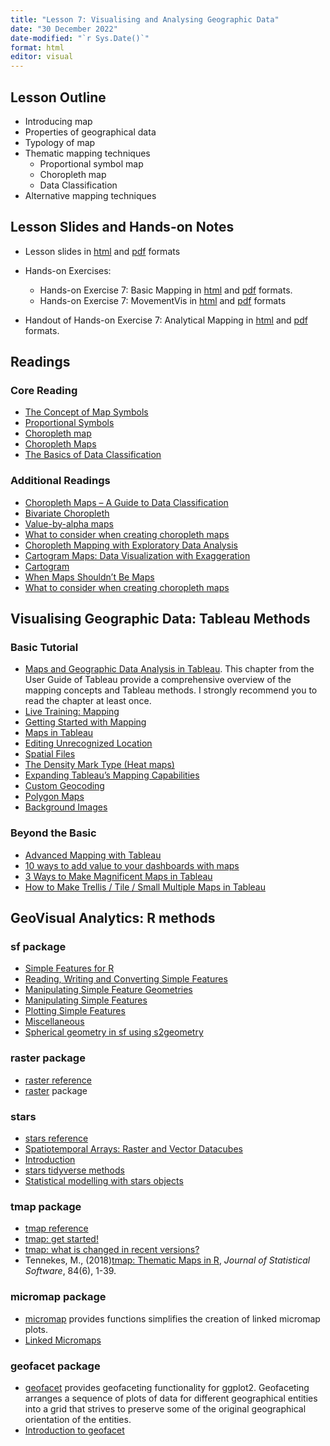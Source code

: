 ```yaml
---
title: "Lesson 7: Visualising and Analysing Geographic Data"
date: "30 December 2022"
date-modified: "`r Sys.Date()`"
format: html
editor: visual
---
```


## Lesson Outline

-   Introducing map
-   Properties of geographical data
-   Typology of map
-   Thematic mapping techniques
    -   Proportional symbol map
    -   Choropleth map
    -   Data Classification
-   Alternative mapping techniques

## Lesson Slides and Hands-on Notes

-   Lesson slides in [html](../lesson/Lesson07/Lesson07-VisGeo.html) and [pdf](../lesson/Lesson07/Lesson07-VisGeo.pdf) formats

-   Hands-on Exercises:

    -   Hands-on Exercise 7: Basic Mapping in [html](../Hands-on_Ex/Hands-on_Ex07/Hands-on_Ex07-BasicMapping.html) and [pdf](../Hands-on_Ex/Hands-on_Ex07/Hands-on_Ex07-BasicMapping.pdf) formats.
    -   Hands-on Exercise 7: MovementVis in [html](../Hands-on_Ex/Hands-on_Ex07/Hands-on_Ex07-MovementVis.html) and [pdf](../Hands-on_Ex/Hands-on_Ex07/Hands-on_Ex07-MovementVis.pdf) formats

-   Handout of Hands-on Exercise 7: Analytical Mapping in [html](../Hands-on_Ex/Hands-on_Ex07/Hands-on_Ex07-AMap.html) and [pdf](../Hands-on_Ex/Hands-on_Ex07/Hands-on_Ex07-AMap.pdf) formats.

## Readings

### Core Reading

-   [The Concept of Map Symbols](https://www.yaaka.cc/unit/the-concept-of-map-symbols/)
-   [Proportional Symbols](https://www.axismaps.com/guide/univariate/proportional-symbols/)
-   [Choropleth map](https://en.wikipedia.org/wiki/Choropleth_map)
-   [Choropleth Maps](https://www.axismaps.com/guide/univariate/choropleth/)
-   [The Basics of Data Classification](https://www.axismaps.com/guide/data/data-classification/)

### Additional Readings

-   [Choropleth Maps -- A Guide to Data Classification](https://gisgeography.com/choropleth-maps-data-classification/)
-   [Bivariate Choropleth](https://www.axismaps.com/guide/multivariate/bivariate-choropleth/)
-   [Value-by-alpha maps](http://andywoodruff.com/blog/value-by-alpha-maps/)
-   [What to consider when creating choropleth maps](https://blog.datawrapper.de/choroplethmaps/)
-   [Choropleth Mapping with Exploratory Data Analysis](https://www.directionsmag.com/article/3363)
-   [Cartogram Maps: Data Visualization with Exaggeration](https://gisgeography.com/cartogram-maps/)
-   [Cartogram](https://en.wikipedia.org/wiki/Cartogram)
-   [When Maps Shouldn't Be Maps](http://www.ericson.net/content/2011/10/when-maps-shouldnt-be-maps/)
-   [What to consider when creating choropleth maps](https://blog.datawrapper.de/choroplethmaps/)

## Visualising Geographic Data: Tableau Methods

### Basic Tutorial

-   [Maps and Geographic Data Analysis in Tableau](https://help.tableau.com/current/pro/desktop/en-us/maps.htm). This chapter from the User Guide of Tableau provide a comprehensive overview of the mapping concepts and Tableau methods. I strongly recommend you to read the chapter at least once.
-   [Live Training: Mapping](https://www.tableau.com/learn/webinars/live-training-mapping#video)
-   [Getting Started with Mapping](https://www.tableau.com/learn/tutorials/on-demand/getting-started-mapping?product=tableau_desktop%2Btableau_prep&version=tableau_desktop_2019_3%2Btableau_prep_2019_3_1&topic=mapping)
-   [Maps in Tableau](https://www.tableau.com/learn/tutorials/on-demand/maps-tableau?product=tableau_desktop%2Btableau_prep&version=tableau_desktop_2019_3%2Btableau_prep_2019_3_1&topic=mapping)
-   [Editing Unrecognized Location](https://www.tableau.com/learn/tutorials/on-demand/editing-unrecognized-locations?product=tableau_desktop%2Btableau_prep&version=tableau_desktop_2019_3%2Btableau_prep_2019_3_1&topic=mapping)
-   [Spatial Files](https://www.tableau.com/learn/tutorials/on-demand/spatial-files?product=tableau_desktop%2Btableau_prep&version=tableau_desktop_2019_3%2Btableau_prep_2019_3_1&topic=mapping)
-   [The Density Mark Type (Heat maps)](https://www.tableau.com/learn/tutorials/on-demand/density-mark-type?product=tableau_desktop%2Btableau_prep&version=tableau_desktop_2019_3%2Btableau_prep_2019_3_1&topic=mapping)
-   [Expanding Tableau's Mapping Capabilities](https://www.tableau.com/learn/tutorials/on-demand/expanding-tableaus-mapping-capabilities?product=tableau_desktop%2Btableau_prep&version=tableau_desktop_2019_3%2Btableau_prep_2019_3_1&topic=mapping)
-   [Custom Geocoding](https://www.tableau.com/learn/tutorials/on-demand/custom-geocoding?product=tableau_desktop%2Btableau_prep&version=tableau_desktop_2019_3%2Btableau_prep_2019_3_1&topic=mapping)
-   [Polygon Maps](https://www.tableau.com/learn/tutorials/on-demand/polygon-maps?product=tableau_desktop%2Btableau_prep&version=tableau_desktop_2019_3%2Btableau_prep_2019_3_1&topic=mapping)
-   [Background Images](https://www.tableau.com/learn/tutorials/on-demand/background-images?product=tableau_desktop%2Btableau_prep&version=tableau_desktop_2019_3%2Btableau_prep_2019_3_1&topic=mapping)

### Beyond the Basic

-   [Advanced Mapping with Tableau](https://www.tableau.com/learn/webinars/advanced-mapping-techniques-tableau)
-   [10 ways to add value to your dashboards with maps](https://www.tableau.com/learn/whitepapers/10-ways-add-value-your-dashboards-maps)
-   [3 Ways to Make Magnificent Maps in Tableau](https://www.ryansleeper.com/3-ways-to-make-magnificent-maps-in-tableau/)
-   [How to Make Trellis / Tile / Small Multiple Maps in Tableau](https://playfairdata.com/how-to-make-trellis-tile-small-multiple-maps-in-tableau//)

## GeoVisual Analytics: R methods

### sf package

-   [Simple Features for R](https://r-spatial.github.io/sf/articles/sf1.html)
-   [Reading, Writing and Converting Simple Features](https://r-spatial.github.io/sf/articles/sf2.html)
-   [Manipulating Simple Feature Geometries](https://r-spatial.github.io/sf/articles/sf3.html)
-   [Manipulating Simple Features](https://r-spatial.github.io/sf/articles/sf4.html)
-   [Plotting Simple Features](https://r-spatial.github.io/sf/articles/sf5.html)
-   [Miscellaneous](https://r-spatial.github.io/sf/articles/sf6.html)
-   [Spherical geometry in sf using s2geometry](https://r-spatial.github.io/sf/articles/sf7.html)

### raster package

-   [raster reference](https://cran.r-project.org/web/packages/raster/raster.pdf)
-   [raster](https://rspatial.org/raster/pkg/index.html) package

### stars

-   [stars reference](https://r-spatial.github.io/stars/reference/index.html)
-   [Spatiotemporal Arrays: Raster and Vector Datacubes](https://r-spatial.github.io/stars/index.html)
-   [Introduction](https://r-spatial.github.io/stars/articles/stars1.html)
-   [stars tidyverse methods](https://r-spatial.github.io/stars/articles/stars3.html)
-   [Statistical modelling with stars objects](https://r-spatial.github.io/stars/articles/stars7.html)

### tmap package

-   [tmap reference](https://cran.r-project.org/web/packages/tmap/tmap.pdf)
-   [tmap: get started!](https://cran.r-project.org/web/packages/tmap/vignettes/tmap-getstarted.html)
-   [tmap: what is changed in recent versions?](https://cran.r-project.org/web/packages/tmap/vignettes/tmap-changes.html)
-   Tennekes, M., (2018)[tmap: Thematic Maps in R](https://www.jstatsoft.org/article/view/v084i06), *Journal of Statistical Software*, 84(6), 1-39.

### micromap package

-   [micromap](https://cran.r-project.org/web/packages/micromap/index.html) provides functions simplifies the creation of linked micromap plots.
-   [Linked Micromaps](https://cran.r-project.org/web/packages/micromap/vignettes/Introduction_Guide.pdf)

### geofacet package

-   [geofacet](https://hafen.github.io/geofacet/) provides geofaceting functionality for ggplot2. Geofaceting arranges a sequence of plots of data for different geographical entities into a grid that strives to preserve some of the original geographical orientation of the entities.
-   [Introduction to geofacet](https://hafen.github.io/geofacet/articles/geofacet.html)
